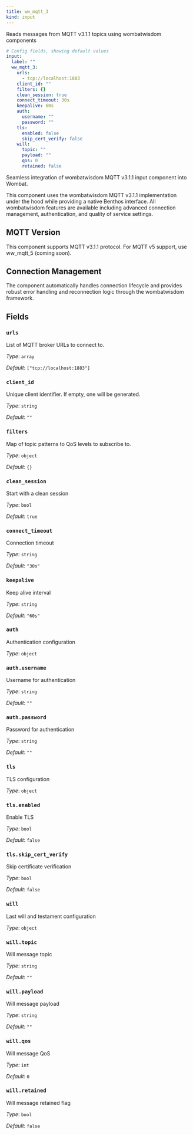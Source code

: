 ```yaml
---
title: ww_mqtt_3
kind: input
---
```


Reads messages from MQTT v3.1.1 topics using wombatwisdom components

```yml
# Config fields, showing default values
input:
  label: ""
  ww_mqtt_3:
    urls:
      - tcp://localhost:1883
    client_id: ""
    filters: {}
    clean_session: true
    connect_timeout: 30s
    keepalive: 60s
    auth:
      username: ""
      password: ""
    tls:
      enabled: false
      skip_cert_verify: false
    will:
      topic: ""
      payload: ""
      qos: 0
      retained: false
```

Seamless integration of wombatwisdom MQTT v3.1.1 input component into Wombat.

This component uses the wombatwisdom MQTT v3.1.1 implementation under the hood while providing
a native Benthos interface. All wombatwisdom features are available including advanced
connection management, authentication, and quality of service settings.

## MQTT Version

This component supports MQTT v3.1.1 protocol. For MQTT v5 support, use ww_mqtt_5 (coming soon).

## Connection Management

The component automatically handles connection lifecycle and provides robust error
handling and reconnection logic through the wombatwisdom framework.


## Fields

### `urls`

List of MQTT broker URLs to connect to.


*Type*: `array`

*Default*: `["tcp://localhost:1883"]`

### `client_id`

Unique client identifier. If empty, one will be generated.


*Type*: `string`

*Default*: `""`

### `filters`

Map of topic patterns to QoS levels to subscribe to.


*Type*: `object`

*Default*: `{}`

### `clean_session`

Start with a clean session


*Type*: `bool`

*Default*: `true`

### `connect_timeout`

Connection timeout


*Type*: `string`

*Default*: `"30s"`

### `keepalive`

Keep alive interval


*Type*: `string`

*Default*: `"60s"`

### `auth`

Authentication configuration


*Type*: `object`


### `auth.username`

Username for authentication


*Type*: `string`

*Default*: `""`

### `auth.password`

Password for authentication


*Type*: `string`

*Default*: `""`

### `tls`

TLS configuration


*Type*: `object`


### `tls.enabled`

Enable TLS


*Type*: `bool`

*Default*: `false`

### `tls.skip_cert_verify`

Skip certificate verification


*Type*: `bool`

*Default*: `false`

### `will`

Last will and testament configuration


*Type*: `object`


### `will.topic`

Will message topic


*Type*: `string`

*Default*: `""`

### `will.payload`

Will message payload


*Type*: `string`

*Default*: `""`

### `will.qos`

Will message QoS


*Type*: `int`

*Default*: `0`

### `will.retained`

Will message retained flag


*Type*: `bool`

*Default*: `false`


